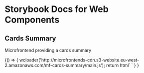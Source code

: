 
# Storybook Docs for Web Components

<Meta title="Microfrontends/Cards Summary" />

## Cards Summary

Microfrontend providing a cards summary

<Story name="default" height="220px">
  {() => {
    wcloader('http://microfrontends-cdn.s3-website.eu-west-2.amazonaws.com/mf-cards-summary/main.js');
    return html` <mf-cards-summary></mf-cards-summary> `
    }
  }
</Story>
